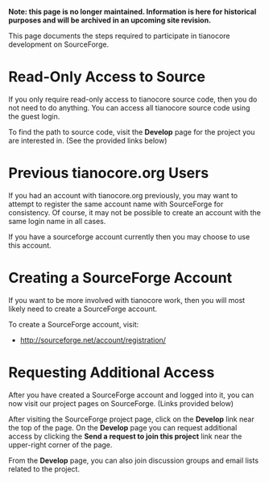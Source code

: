 <b>Note: this page is no longer maintained. Information is here for historical purposes and will be archived in an upcoming site revision.</b>

This page documents the steps required to participate in tianocore development
on SourceForge.

=Read-Only Access to Source=
If you only require read-only access to tianocore source code, then you do
not need to do anything.  You can access all tianocore source code using
the guest login.

To find the path to source code, visit the '''Develop''' page for the project
you are interested in.  (See the provided links below)

=Previous tianocore.org Users=
If you had an account with tianocore.org previously, you may want to
attempt to register the same account name with SourceForge for consistency.
Of course, it may not be possible to create an account
with the same login name in all cases.

If you have a sourceforge account currently then you may choose to use this
account.

=Creating a SourceForge Account=
If you want to be more involved with tianocore work, then you will most likely
need to create a SourceForge account.

To create a SourceForge account, visit:
* http://sourceforge.net/account/registration/

=Requesting Additional Access=
After you have created a SourceForge account and logged into it, you can now
visit our project pages on SourceForge.  (Links provided below)

After visiting the SourceForge project page, click on the '''Develop''' link near the top of the page.  On the '''Develop''' page you can request additional access by clicking the '''Send a request to join this project''' link near the upper-right corner of the page.

From the '''Develop''' page, you can also join discussion groups and email lists related to the project.

<!-- [[Category:Main]] -->